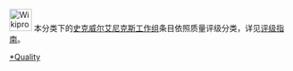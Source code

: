 [[File:Wikiproject_Square_Enix.svg|40px]] 本分类下的[[Wikipedia:电子游戏专题/史克威尔艾尼克斯|史克威尔艾尼克斯工作组]]条目依照质量评级分类，详见[[Wikipedia:电子游戏专题/史克威尔艾尼克斯/评级|评级指南]]。

{{Articles by Quality|topic=史克威尔艾尼克斯|project=|format=toc}}

[[Category:史克威尔艾尼克斯工作组条目|*Quality]]